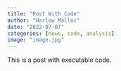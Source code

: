 ```yaml
---
title: "Post With Code"
author: "Harlow Malloc"
date: "2022-07-07"
categories: [news, code, analysis]
image: "image.jpg"
---
```


This is a post with executable code.
